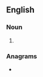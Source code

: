 {{also|scissor-bills}}
==English==

===Noun===
{{head|en|noun plural form}}

# {{plural of|scissorbill|lang=en}}

===Anagrams===
* {{anagrams|en|scissorsbill}}